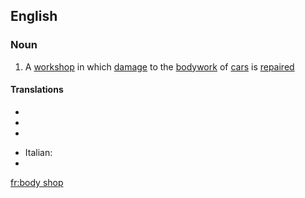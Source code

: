 ==English==

===Noun===
{{en-noun|sg=[[body]] [[shop]]}}

# A [[workshop]] in which [[damage]] to the [[bodywork]] of [[car]]s is [[repair]]ed

====Translations====
{{trans-top|body shop}}
* {{trreq|Finnish}}
* {{trreq|French}}
* {{trreq|German}}
{{trans-mid}}
*Italian: {{t+|it|carrozzeria|f}}
* {{trreq|Spanish}}
{{trans-bottom}}

[[fr:body shop]]
